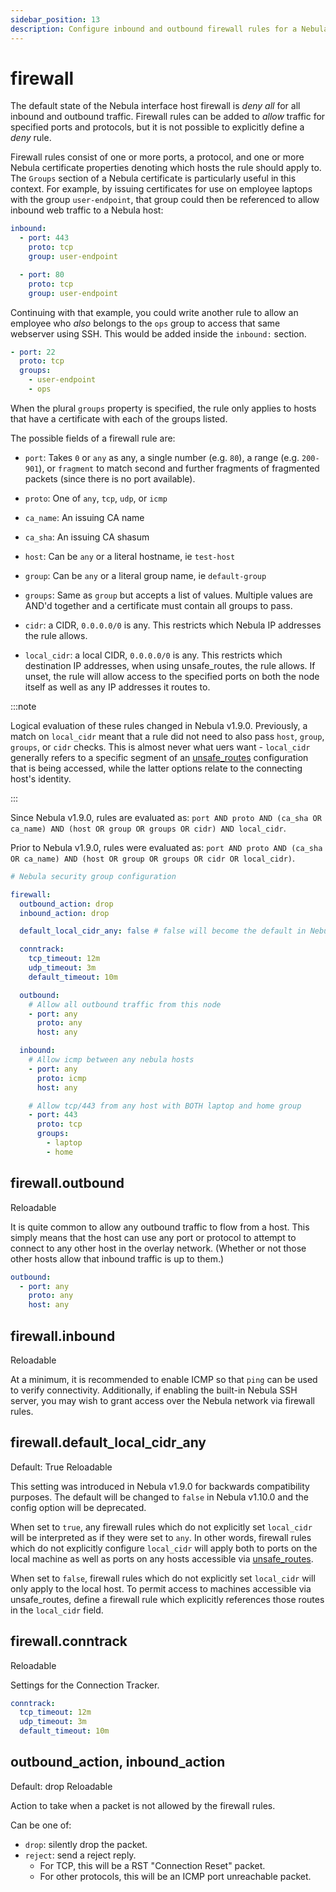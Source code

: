 ```yaml
---
sidebar_position: 13
description: Configure inbound and outbound firewall rules for a Nebula host
---
```



# firewall

The default state of the Nebula interface host firewall is _deny all_ for all inbound and outbound traffic. Firewall
rules can be added to _allow_ traffic for specified ports and protocols, but it is not possible to explicitly define a
_deny_ rule.

Firewall rules consist of one or more ports, a protocol, and one or more Nebula certificate properties denoting which
hosts the rule should apply to. The `Groups` section of a Nebula certificate is particularly useful in this context. For
example, by issuing certificates for use on employee laptops with the group `user-endpoint`, that group could then be
referenced to allow inbound web traffic to a Nebula host:

```yaml
inbound:
  - port: 443
    proto: tcp
    group: user-endpoint

  - port: 80
    proto: tcp
    group: user-endpoint
```

Continuing with that example, you could write another rule to allow an employee who _also_ belongs to the `ops` group to
access that same webserver using SSH. This would be added inside the `inbound:` section.

```yaml
- port: 22
  proto: tcp
  groups:
    - user-endpoint
    - ops
```

When the plural `groups` property is specified, the rule only applies to hosts that have a certificate with each of the
groups listed.

The possible fields of a firewall rule are:

- `port`: Takes `0` or `any` as any, a single number (e.g. `80`), a range (e.g. `200-901`), or `fragment` to match
  second and further fragments of fragmented packets (since there is no port available).

- `proto`: One of `any`, `tcp`, `udp`, or `icmp`

- `ca_name`: An issuing CA name

- `ca_sha`: An issuing CA shasum

- `host`: Can be `any` or a literal hostname, ie `test-host`

- `group`: Can be `any` or a literal group name, ie `default-group`

- `groups`: Same as `group` but accepts a list of values. Multiple values are AND'd together and a certificate must
  contain all groups to pass.

- `cidr`: a CIDR, `0.0.0.0/0` is any. This restricts which <OverlayIP>Nebula IP</OverlayIP> addresses the rule allows.

- `local_cidr`: a local CIDR, `0.0.0.0/0` is any. This restricts which <UnderlayIP>destination IP
  addresses</UnderlayIP>, when using unsafe_routes, the rule allows. If unset, the rule will allow access to the
  specified ports on both the node itself as well as any <UnderlayIP>IP addresses</UnderlayIP> it routes to.

:::note

Logical evaluation of these rules changed in Nebula v1.9.0. Previously, a match on `local_cidr` meant that a rule did
not need to also pass `host`, `group`, `groups`, or `cidr` checks. This is almost never what uers want - `local_cidr`
generally refers to a specific segment of an [unsafe_routes](/docs/config/tun/#tununsafe_routes) configuration that is
being accessed, while the latter options relate to the connecting host's identity.

:::

Since Nebula v1.9.0, rules are evaluated as:
`port AND proto AND (ca_sha OR ca_name) AND (host OR group OR groups OR cidr) AND local_cidr`.

Prior to Nebula v1.9.0, rules were evaluated as:
`port AND proto AND (ca_sha OR ca_name) AND (host OR group OR groups OR cidr OR local_cidr)`.

```yml
# Nebula security group configuration

firewall:
  outbound_action: drop
  inbound_action: drop

  default_local_cidr_any: false # false will become the default in Nebula v1.10.0+

  conntrack:
    tcp_timeout: 12m
    udp_timeout: 3m
    default_timeout: 10m

  outbound:
    # Allow all outbound traffic from this node
    - port: any
      proto: any
      host: any

  inbound:
    # Allow icmp between any nebula hosts
    - port: any
      proto: icmp
      host: any

    # Allow tcp/443 from any host with BOTH laptop and home group
    - port: 443
      proto: tcp
      groups:
        - laptop
        - home
```

## firewall.outbound

<Pill className="mb-24">Reloadable</Pill>

It is quite common to allow any outbound traffic to flow from a host. This simply means that the host can use any port
or protocol to attempt to connect to any other host in the overlay network. (Whether or not those other hosts allow that
inbound traffic is up to them.)

```yml
outbound:
  - port: any
    proto: any
    host: any
```

## firewall.inbound

<Pill className="mb-24">Reloadable</Pill>

At a minimum, it is recommended to enable ICMP so that `ping` can be used to verify connectivity. Additionally, if
enabling the built-in Nebula SSH server, you may wish to grant access over the Nebula network via firewall rules.

## firewall.default_local_cidr_any

<Pill className="mb-24">Default: True</Pill> <Pill className="mb-24">Reloadable</Pill>

This setting was introduced in Nebula v1.9.0 for backwards compatibility purposes. The default will be changed to
`false` in Nebula v1.10.0 and the config option will be deprecated.

When set to `true`, any firewall rules which do not explicitly set `local_cidr` will be interpreted as if they were set
to `any`. In other words, firewall rules which do not explicitly configure `local_cidr` will apply both to ports on the
local machine as well as ports on any hosts accessible via [unsafe_routes](/docs/config/tun/#tununsafe_routes).

When set to `false`, firewall rules which do not explicitly set `local_cidr` will only apply to the local host. To
permit access to machines accessible via unsafe_routes, define a firewall rule which explicitly references those routes
in the `local_cidr` field.

## firewall.conntrack

<Pill className="mb-24">Reloadable</Pill>

Settings for the Connection Tracker.

```yml
conntrack:
  tcp_timeout: 12m
  udp_timeout: 3m
  default_timeout: 10m
```

## outbound_action, inbound_action

<Pill className="mb-24">Default: drop</Pill> <Pill className="mb-24">Reloadable</Pill>

Action to take when a packet is not allowed by the firewall rules.

Can be one of:

- `drop`: silently drop the packet.
- `reject`: send a reject reply.
  - For TCP, this will be a RST "Connection Reset" packet.
  - For other protocols, this will be an ICMP port unreachable packet.
